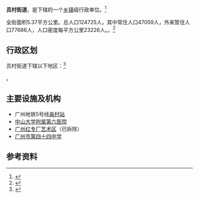 {{中国乡级行政区|44/01/06/002/000}}

'''员村街道'''，是{{PRC admin/fullname|44/01/06/002/000|3}}下辖的一个[[乡镇|乡镇]]级行政单位。<ref>{{PRC admin/ref sgc|{{PRC admin/parent|44/01/06/002/000}}}}</ref>

全街面积5.37平方公里。总人口124725人，其中常住人口47059人，外来暂住人口77666人，人口密度每平方公里23226人。。<ref name="thnet">{{cite news|url=http://yuancun.thnet.gov.cn/jdfm/jdgk/201211/t20121114_565533.htm|title=员村街概况|publisher=[[广州天河区信息网|广州天河区信息网]]|language=zh|date=2012-11-14|accessdate=2014-07-13|deadurl=yes|archiveurl=https://web.archive.org/web/20140714190955/http://yuancun.thnet.gov.cn/jdfm/jdgk/201211/t20121114_565533.htm|archivedate=2014-07-14}}</ref>

== 行政区划 ==

员村街道下辖以下地区：<ref>{{PRC admin/ref sgc|44/01/06/002/000}}</ref>

{{PRC admin/children|44/01/06/002/000}}。

== 主要设施及机构 ==
* 广州地铁5号线[[員村站|員村站]]
* [[中山大学附属第六医院|中山大学附属第六医院]]
* [[广州红专厂艺术区|广州红专厂艺术区]]（已拆除）
* [[广州市第四十四中学|广州市第四十四中学]]

== 参考资料 ==

{{reflist}}

{{行政区划小作品}}
{{PRC admin/navcat|44/01/06/002/000}}